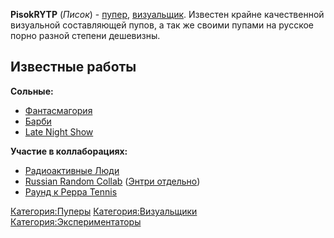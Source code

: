 {{Инфобокс для пуперов
|title2=pisok ̶R̶Y̶T̶P̶
|другие_ники=pisok shortz
|image3=[[Файл:Photo.jpg|thumb]]<nowiki>]</nowiki>
|caption3=
|сферы_творчества=RYTP, Анимация
|год_начала=2014(?)
|image4=
|caption4=
|имя_фамилия=Вадим Феденко
|дата_рождения=
|место_проживания=Харьков
|ссылки=
*[https://www.youtube.com/channel/UCo7LOUIZTX4akO6iVmevV2w Основной канал]
*[https://www.youtube.com/channel/UCAUqARF9YROCeSlCc4kAK1w/videos Альт]

}}'''PisokRYTP''' (''Писок'') - [[Пуперы|пупер]], [[Визуальщики|визуальщик]]. Известен крайне качественной визуальной составляющей пупов, а так же своими пупами на русское порно разной степени дешевизны.

== Известные работы ==
'''Сольные:'''
* [https://youtu.be/RN_KWienJQY Фантасмагория]
* [https://youtu.be/GfPgrigRl04 Барби]
* [https://youtu.be/pPqQhIT4Fsk Late Night Show]
'''Участие в коллаборациях:'''
* [https://youtu.be/DqFiFbwBi5E Радиоактивные Люди]
* [https://youtu.be/YPfwD_VmPDU Russian Random Collab] ([https://youtu.be/rugt2SQccDo Энтри отдельно])
* [https://youtu.be/n36W7WFzdy0 Раунд к Peppa Tennis] 
[[Категория:Пуперы]]
[[Категория:Визуальщики]]
[[Категория:Экспериментаторы]]